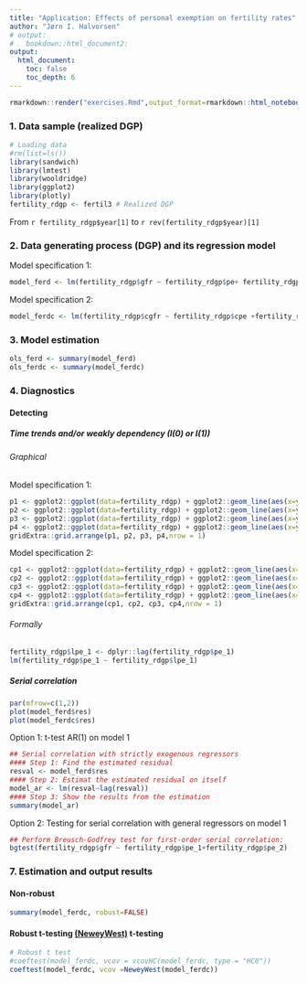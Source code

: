 ```yaml
---
title: "Application: Effects of personal exemption on fertility rates"
author: "Jørn I. Halvorsen"
# output:
#   bookdown::html_document2:
output:
  html_document:
    toc: false
    toc_depth: 6
---
```


```r
rmarkdown::render("exercises.Rmd",output_format=rmarkdown::html_notebook(css="css/OFF.css"),output_file="exercises.Rmd")
```

### 1. Data sample (realized DGP)
```r
# Loading data
#rm(list=ls())
library(sandwich)
library(lmtest)
library(wooldridge)
library(ggplot2)
library(plotly)
fertility_rdgp <- fertil3 # Realized DGP
```

From `r fertility_rdgp$year[1]` to `r rev(fertility_rdgp$year)[1]`

### 2. Data generating process (DGP) and its regression model

Model specification 1:
\begin{equation}
gfr_{t} = \alpha_{0} + \delta_{0}pe_{t} + \delta_{1}pe_{t-1} + \delta_{2}pe_{t-1} + u_{t}, t=1,2,...,n
\end{equation}

```r
model_ferd <- lm(fertility_rdgp$gfr ~ fertility_rdgp$pe+ fertility_rdgp$pe_1+fertility_rdgp$pe_2)
```

Model specification 2:
\begin{equation}
\Delta gfr_{t} = \alpha_{0} + \delta_{0}\Delta pe_{t} + \delta_{1}\Delta pe_{t-1} + \delta_{2}\Delta pe_{t-1} + u_{t}, t=1,2,...,n
\end{equation}

```r
model_ferdc <- lm(fertility_rdgp$cgfr ~ fertility_rdgp$cpe +fertility_rdgp$cpe_1+fertility_rdgp$cpe_2)
```

### 3. Model estimation

```r
ols_ferd <- summary(model_ferd)
ols_ferdc <- summary(model_ferdc)
```

### 4. Diagnostics

#### Detecting

##### Time trends and/or weakly dependency (I(0) or I(1))

###### Graphical

Model specification 1:

```r
p1 <- ggplot2::ggplot(data=fertility_rdgp) + ggplot2::geom_line(aes(x=year,y=gfr))
p2 <- ggplot2::ggplot(data=fertility_rdgp) + ggplot2::geom_line(aes(x=year,y=pe))
p3 <- ggplot2::ggplot(data=fertility_rdgp) + ggplot2::geom_line(aes(x=year,y=pe_1))
p4 <- ggplot2::ggplot(data=fertility_rdgp) + ggplot2::geom_line(aes(x=year,y=pe_2))
gridExtra::grid.arrange(p1, p2, p3, p4,nrow = 1)
```
Model specification 2:

```r
cp1 <- ggplot2::ggplot(data=fertility_rdgp) + ggplot2::geom_line(aes(x=year,y=cgfr))
cp2 <- ggplot2::ggplot(data=fertility_rdgp) + ggplot2::geom_line(aes(x=year,y=cpe))
cp3 <- ggplot2::ggplot(data=fertility_rdgp) + ggplot2::geom_line(aes(x=year,y=cpe_1))
cp4 <- ggplot2::ggplot(data=fertility_rdgp) + ggplot2::geom_line(aes(x=year,y=cpe_2))
gridExtra::grid.arrange(cp1, cp2, cp3, cp4,nrow = 1)
```


###### Formally

```r
fertility_rdgp$lpe_1 <- dplyr::lag(fertility_rdgp$pe_1)
lm(fertility_rdgp$pe_1 ~ fertility_rdgp$lpe_1)
```


##### Serial correlation

```r
par(mfrow=c(1,2))
plot(model_ferd$res)
plot(model_ferdc$res)
```


Option 1: t-test AR(1) on model 1

```r
## Serial correlation with strictly exogenous regressors
#### Step 1: Find the estimated residual
resval <- model_ferd$res
#### Step 2: Estimat the estimated residual on itself
model_ar <- lm(resval~lag(resval))
#### Step 3: Show the results from the estimation
summary(model_ar)
```

Option 2: Testing for serial correlation with general regressors on model 1

```r
## Perform Breusch-Godfrey test for first-order serial correlation:
bgtest(fertility_rdgp$gfr ~ fertility_rdgp$pe_1+fertility_rdgp$pe_2)
```

### 7. Estimation and output results 
#### Non-robust
```r
summary(model_ferdc, robust=FALSE)
```

#### Robust t-testing [(NeweyWest)](https://cran.r-project.org/web/packages/sandwich/sandwich.pdf) t-testing

```r
# Robust t test
#coeftest(model_ferdc, vcov = vcovHC(model_ferdc, type = "HC0"))
coeftest(model_ferdc, vcov =NeweyWest(model_ferdc))
```

